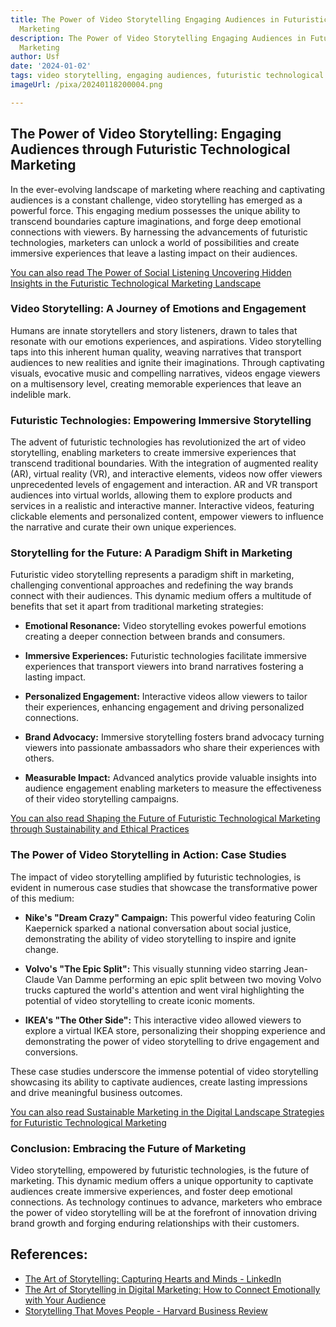 ```yaml
---
title: The Power of Video Storytelling Engaging Audiences in Futuristic Technological
  Marketing
description: The Power of Video Storytelling Engaging Audiences in Futuristic Technological
  Marketing
author: Usf
date: '2024-01-02'
tags: video storytelling, engaging audiences, futuristic technological marketing
imageUrl: /pixa/20240118200004.png

---
```

## The Power of Video Storytelling: Engaging Audiences through Futuristic Technological Marketing

In the ever-evolving  landscape of marketing where reaching and  captivating audiences is a constant challenge,  video storytelling has emerged as a  powerful force. This engaging medium possesses the unique ability to transcend boundaries capture imaginations, and forge deep emotional connections with viewers. By  harnessing the advancements of futuristic technologies, marketers can unlock a  world of possibilities and create immersive experiences that leave a lasting impact  on their audiences.

[You can also read The Power of Social  Listening Uncovering Hidden Insights in the Futuristic  Technological Marketing Landscape](The%20Power%20of%20Social%20Listening%20Uncovering%20Hidden%20Insights%20in%20the%20Futuristic%20Technological%20Marketing%20Landscape)


### Video  Storytelling: A Journey of Emotions and Engagement

Humans are innate storytellers and story listeners, drawn to tales that resonate with our emotions experiences, and aspirations. Video storytelling taps into this inherent human quality,  weaving narratives that transport audiences to new realities and ignite their imaginations.  Through captivating visuals, evocative music and compelling narratives, videos engage viewers on a multisensory level, creating  memorable experiences that leave an indelible mark.

###  Futuristic Technologies: Empowering Immersive Storytelling

The advent of futuristic technologies has revolutionized the art of video storytelling, enabling marketers  to create immersive experiences that transcend  traditional boundaries. With the integration of augmented reality (AR), virtual reality (VR), and interactive elements, videos now  offer viewers unprecedented  levels of engagement and interaction. AR  and VR  transport audiences into virtual worlds, allowing them to explore products and services in a realistic and interactive manner. Interactive videos, featuring clickable elements and personalized content, empower viewers to influence the narrative and curate their own  unique experiences.

### Storytelling for the Future: A Paradigm Shift in Marketing

Futuristic video storytelling represents a paradigm shift in marketing, challenging conventional  approaches and redefining the way brands connect with their audiences.  This dynamic medium offers a multitude of  benefits that set it apart from traditional marketing strategies:

-  **Emotional Resonance:**  Video storytelling evokes powerful emotions creating a deeper connection between brands and consumers.

-  **Immersive Experiences:** Futuristic technologies facilitate immersive experiences that transport viewers  into brand narratives fostering  a  lasting impact.

-  **Personalized Engagement:** Interactive videos  allow viewers to tailor their experiences, enhancing engagement and driving personalized connections.

- **Brand Advocacy:** Immersive storytelling  fosters brand advocacy  turning viewers into passionate ambassadors who share their experiences with others.

- **Measurable Impact:** Advanced analytics provide  valuable insights into audience engagement enabling marketers to  measure  the effectiveness of  their video storytelling campaigns.

[You can also read Shaping the Future of Futuristic Technological Marketing through Sustainability and Ethical Practices](Shaping%20the%20Future%20of%20Futuristic%20Technological%20Marketing%20through%20Sustainability%20and%20Ethical%20Practices)


### The Power of Video Storytelling in Action: Case Studies

The impact of video storytelling amplified by  futuristic technologies, is evident  in numerous case studies that showcase the transformative power of this medium:

-  **Nike's "Dream Crazy" Campaign:** This powerful video featuring Colin Kaepernick sparked a national conversation about social justice, demonstrating  the ability of  video storytelling to inspire and  ignite change.

- **Volvo's  "The  Epic  Split":** This visually stunning video starring Jean-Claude Van Damme performing an epic split between two moving Volvo trucks captured the  world's attention and  went viral highlighting the potential of video storytelling to create  iconic moments.

- **IKEA's "The Other Side":** This  interactive video allowed viewers to explore a virtual IKEA  store, personalizing their shopping  experience and demonstrating the power  of  video storytelling to drive engagement and conversions.

These case studies underscore the immense potential of video storytelling showcasing its ability to captivate audiences, create lasting impressions and drive meaningful business outcomes.

[You can also read Sustainable Marketing in the Digital Landscape Strategies for  Futuristic Technological Marketing](Sustainable%20Marketing%20in%20the%20Digital%20Landscape%20Strategies%20for%20Futuristic%20Technological%20Marketing)


### Conclusion: Embracing the Future of  Marketing

Video storytelling, empowered by  futuristic technologies,  is the future of marketing. This dynamic medium offers a unique  opportunity to captivate audiences  create immersive experiences, and  foster deep emotional connections. As technology continues to advance, marketers who embrace the power of video storytelling will be at the forefront of innovation driving brand growth and forging enduring relationships with their customers.

## References:
- [The Art of Storytelling: Capturing Hearts and Minds - LinkedIn](https://www.linkedin.com/pulse/art-storytelling-capturing-hearts-minds-launchcomms)
- [The Art of Storytelling in Digital Marketing: How to Connect Emotionally with Your Audience](https://www.linkedin.com/pulse/art-storytelling-digital-marketing-how-connect-emotionally)
- [Storytelling That Moves People - Harvard Business Review](https://hbr.org/2003/06/storytelling-that-moves-people)
